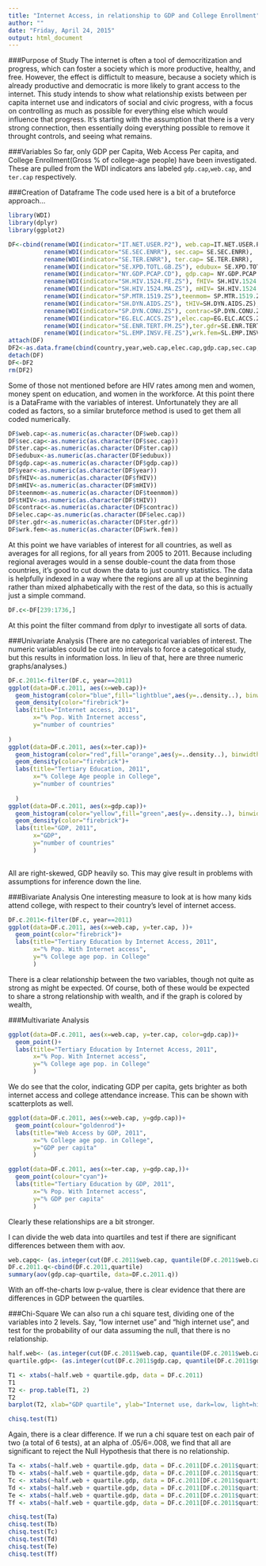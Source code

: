 ```yaml
---
title: "Internet Access, in relationship to GDP and College Enrollment"
author: ""
date: "Friday, April 24, 2015"
output: html_document
---
```

###Purpose of Study
The internet is often a tool of democritization and progress, which can foster a society which is more productive, healthy, and free. However, the effect is diffictult to measure, because a society which is already productive and democratic is more likely to grant access to the internet. This study intends to show what relationship exists between per capita internet use and indicators of social and civic progress, with a focus on controlling as much as possible for everything else which would influence that progress. It's starting with the assumption that there is a very strong connection, then essentially doing everything possible to remove it throught controls, and seeing what remains.

###Variables
So far, only GDP per Capita, Web Access Per capita, and College Enrollment(Gross % of college-age people) have been investigated. These are pulled from the WDI indicators ans labeled `gdp.cap`,`web.cap`, and `ter.cap`  respectively.

###Creation of Dataframe
The code used here is a bit of a bruteforce approach...
```r
library(WDI)
library(dplyr)
library(ggplot2)
```
```r
DF<-cbind(rename(WDI(indicator="IT.NET.USER.P2"), web.cap=IT.NET.USER.P2),
          rename(WDI(indicator="SE.SEC.ENRR"), sec.cap= SE.SEC.ENRR),
          rename(WDI(indicator="SE.TER.ENRR"), ter.cap= SE.TER.ENRR),
          rename(WDI(indicator="SE.XPD.TOTL.GB.ZS"), edubux= SE.XPD.TOTL.GB.ZS),
          rename(WDI(indicator="NY.GDP.PCAP.CD"), gdp.cap= NY.GDP.PCAP.CD),
          rename(WDI(indicator="SH.HIV.1524.FE.ZS"), fHIV= SH.HIV.1524.FE.ZS),
          rename(WDI(indicator="SH.HIV.1524.MA.ZS"), mHIV= SH.HIV.1524.MA.ZS),
          rename(WDI(indicator="SP.MTR.1519.ZS"),teenmom= SP.MTR.1519.ZS),
          rename(WDI(indicator="SH.DYN.AIDS.ZS"), tHIV=SH.DYN.AIDS.ZS),
          rename(WDI(indicator="SP.DYN.CONU.ZS"), contrac=SP.DYN.CONU.ZS),
          rename(WDI(indicator="EG.ELC.ACCS.ZS"),elec.cap=EG.ELC.ACCS.ZS),
          rename(WDI(indicator="SE.ENR.TERT.FM.ZS"),ter.gdr=SE.ENR.TERT.FM.ZS),
          rename(WDI(indicator="SL.EMP.INSV.FE.ZS"),wrk.fem=SL.EMP.INSV.FE.ZS))
attach(DF)
DF2<-as.data.frame(cbind(country,year,web.cap,elec.cap,gdp.cap,sec.cap,ter.cap,edubux,fHIV,mHIV,tHIV,teenmom,contrac, ter.gdr, wrk.fem))
detach(DF)
DF<-DF2
rm(DF2)
```
Some of those not mentioned before are HIV rates among men and women, money spent on education, and women in the workforce. At this point there is a DataFrame with the variables of interest. Unfortunately they are all coded as factors, so a similar bruteforce method is used to get them all coded numerically.

```r
DF$web.cap<-as.numeric(as.character(DF$web.cap))
DF$sec.cap<-as.numeric(as.character(DF$sec.cap))
DF$ter.cap<-as.numeric(as.character(DF$ter.cap))
DF$edubux<-as.numeric(as.character(DF$edubux))
DF$gdp.cap<-as.numeric(as.character(DF$gdp.cap))
DF$year<-as.numeric(as.character(DF$year))
DF$fHIV<-as.numeric(as.character(DF$fHIV))
DF$mHIV<-as.numeric(as.character(DF$mHIV))
DF$teenmom<-as.numeric(as.character(DF$teenmom))
DF$tHIV<-as.numeric(as.character(DF$tHIV))
DF$contrac<-as.numeric(as.character(DF$contrac))
DF$elec.cap<-as.numeric(as.character(DF$elec.cap))
DF$ter.gdr<-as.numeric(as.character(DF$ter.gdr))
DF$wrk.fem<-as.numeric(as.character(DF$wrk.fem))
```
At this point we have variables of interest for all countries, as well as averages for all regions, for all years from 2005 to 2011. Because including regional averages would in a sense double-count the data from those countries, it's good to cut down the data to just country statistics. The data is helpfully indexed in a way where the regions are all up at the beginning rather than mixed alphabetically with the rest of the data, so this is actually just a simple command.

```r
DF.c<-DF[239:1736,]
```
At this point the filter command from dplyr to investigate all sorts of data.

###Univariate Analysis
(There are no categorical variables of interest. The numeric variables could be cut into intervals to force a categotical study, but this results in information loss. In lieu of that, here are three numeric graphs/analyses.)
```r
DF.c.2011<-filter(DF.c, year==2011)
ggplot(data=DF.c.2011, aes(x=web.cap))+
  geom_histogram(color="blue",fill="lightblue",aes(y=..density..), binwidth=10)+
  geom_density(color="firebrick")+
  labs(title="Internet access, 2011",
       x="% Pop. With Internet access",
       y="number of countries"
      
)
ggplot(data=DF.c.2011, aes(x=ter.cap))+
  geom_histogram(color="red",fill="orange",aes(y=..density..), binwidth=10)+
  geom_density(color="firebrick")+
  labs(title="Tertiary Education, 2011",
       x="% College Age people in College",
       y="number of countries"
       
  )
ggplot(data=DF.c.2011, aes(x=gdp.cap))+
  geom_histogram(color="yellow",fill="green",aes(y=..density..), binwidth=10000)+
  geom_density(color="firebrick")+
  labs(title="GDP, 2011",
       x="GDP",
       y="number of countries"
       )
       
```



All are right-skewed, GDP heavily so. This may give result in problems with assumptions for inference down the line. 

###Bivariate Analysis
One interesting measure to look at is how many kids attend college, with respect to their country's level of internet access.

```r
DF.c.2011<-filter(DF.c, year==2011)
ggplot(data=DF.c.2011, aes(x=web.cap, y=ter.cap, ))+
  geom_point(color="firebrick")+
  labs(title="Tertiary Education by Internet Access, 2011",
       x="% Pop. With Internet access",
       y="% College age pop. in College"
       )
```



There is a clear relationship between the two variables, though not quite as strong as might be expected. Of course, both of these would be expected to share a strong relationship with wealth, and if the graph is colored by wealth,

###Multivariate Analysis

```r
ggplot(data=DF.c.2011, aes(x=web.cap, y=ter.cap, color=gdp.cap))+
  geom_point()+
  labs(title="Tertiary Education by Internet Access, 2011",
       x="% Pop. With Internet access",
       y="% College age pop. in College"
       )
```



We do see that the color, indicating GDP per capita,  gets brighter as both internet access and college attendance increase. This can be shown with scatterplots as well.
```r
ggplot(data=DF.c.2011, aes(x=web.cap, y=gdp.cap))+
  geom_point(colour="goldenrod")+
  labs(title="Web Access by GDP, 2011",
       x="% College age pop. in College",
       y="GDP per capita"
       )
```
```r
ggplot(data=DF.c.2011, aes(x=ter.cap, y=gdp.cap,))+
  geom_point(colour="cyan")+
  labs(title="Tertiary Education by GDP, 2011",
       x="% Pop. With Internet access",
       y="% GDP per capita"
       )
```



Clearly these relationships are a bit stronger.

I can divide the web data into quartiles and test if there are significant differences between them with aov.

```r
web.capq<- (as.integer(cut(DF.c.2011$web.cap, quantile(DF.c.2011$web.cap, probs=0:4/4, na.rm=T), include.lowest=TRUE)))
DF.c.2011.q<-cbind(DF.c.2011,quartile)
summary(aov(gdp.cap~quartile, data=DF.c.2011.q))
```

With an off-the-charts low p-value, there is clear evidence that there are differences in GDP between the quartiles.

###Chi-Square
We can also run a chi square test, dividing one of the variables into 2 levels. Say, "low internet use" and "high internet use", and test for the probability of our data assuming the null, that there is no relationship.


```r
half.web<- (as.integer(cut(DF.c.2011$web.cap, quantile(DF.c.2011$web.cap, probs=0:2/2, na.rm=T), include.lowest=TRUE)))
quartile.gdp<- (as.integer(cut(DF.c.2011$gdp.cap, quantile(DF.c.2011$gdp.cap, probs=0:4/4, na.rm=T), include.lowest=TRUE)))
```

```r
T1 <- xtabs(~half.web + quartile.gdp, data = DF.c.2011)
T1
T2 <- prop.table(T1, 2)
T2
barplot(T2, xlab="GDP quartile", ylab="Internet use, dark=low, light=high")
```
```r
chisq.test(T1)
```
Again, there is a clear difference. If we run a chi square test on each pair of two (a total of 6 tests), at an alpha of .05/6=.008, we find that all are significant to reject the Null Hypothesis that there is no relationship.

```r
Ta <- xtabs(~half.web + quartile.gdp, data = DF.c.2011[DF.c.2011$quartile.gdp==1|DF.c.2011$quartile.gdp==2])
Tb <- xtabs(~half.web + quartile.gdp, data = DF.c.2011[DF.c.2011$quartile.gdp==1|DF.c.2011$quartile.gdp==3])
Tc <- xtabs(~half.web + quartile.gdp, data = DF.c.2011[DF.c.2011$quartile.gdp==1|DF.c.2011$quartile.gdp==4])
Td <- xtabs(~half.web + quartile.gdp, data = DF.c.2011[DF.c.2011$quartile.gdp==2|DF.c.2011$quartile.gdp==3])
Te <- xtabs(~half.web + quartile.gdp, data = DF.c.2011[DF.c.2011$quartile.gdp==2|DF.c.2011$quartile.gdp==4])
Tf <- xtabs(~half.web + quartile.gdp, data = DF.c.2011[DF.c.2011$quartile.gdp==3|DF.c.2011$quartile.gdp==4])

chisq.test(Ta)
chisq.test(Tb)
chisq.test(Tc)
chisq.test(Td)
chisq.test(Te)
chisq.test(Tf)
```


